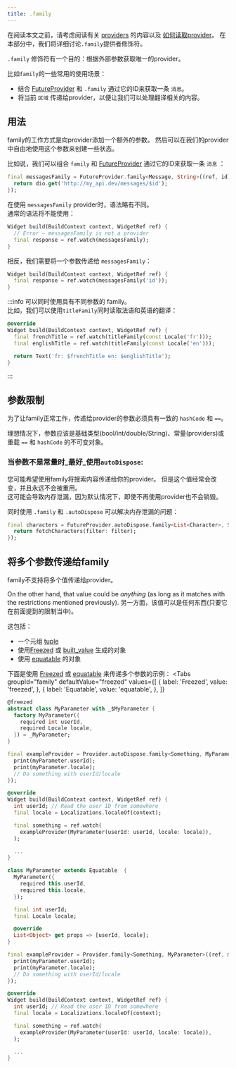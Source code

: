 ```yaml
---
title: .family
---
```



在阅读本文之前，请考虑阅读有关 [providers](/docs/concepts/providers) 的内容以及 [如何读取provider](/docs/concepts/reading)。
在本部分中，我们将详细讨论`.family`提供者修饰符。

`.family`  修饰符有一个目的：根据外部参数获取唯一的provider。

比如`family`的一些常用的使用场景：

- 结合 [FutureProvider] 和 `.family` 通过它的ID来获取一条 `消息`。
- 将当前 `区域` 传递给provider，以便让我们可以处理翻译相关的内容。

## 用法

family的工作方式是向provider添加一个额外的参数。
然后可以在我们的provider中自由地使用这个参数来创建一些状态。

比如说，我们可以组合 `family` 和 [FutureProvider] 通过它的ID来获取一条 `消息` ：

```dart
final messagesFamily = FutureProvider.family<Message, String>((ref, id) async {
  return dio.get('http://my_api.dev/messages/$id');
});
```

在使用 `messagesFamily` provider时，语法略有不同。  
通常的语法将不能使用：

```dart
Widget build(BuildContext context, WidgetRef ref) {
  // Error – messagesFamily is not a provider
  final response = ref.watch(messagesFamily);
}
```

相反，我们需要将一个参数传递给 `messagesFamily`：

```dart
Widget build(BuildContext context, WidgetRef ref) {
  final response = ref.watch(messagesFamily('id'));
}
```

:::info
可以同时使用具有不同参数的 family。  
比如，我们可以使用`titleFamily`同时读取法语和英语的翻译：

```dart
@override
Widget build(BuildContext context, WidgetRef ref) {
  final frenchTitle = ref.watch(titleFamily(const Locale('fr')));
  final englishTitle = ref.watch(titleFamily(const Locale('en')));

  return Text('fr: $frenchTitle en: $englishTitle');
}
```

:::

## 参数限制

为了让family正常工作，传递给provider的参数必须具有一致的 `hashCode` 和 `==`。


理想情况下，参数应该是基础类型(bool/int/double/String)、常量(providers)或重载 `==` 和 `hashCode` 的不可变对象。

### 当参数不是常量时_最好_使用`autoDispose`:

您可能希望使用family将搜索内容传递给你的provider。
但是这个值经常会改变，并且永远不会被重用。  
这可能会导致内存泄漏，因为默认情况下，即使不再使用provider也不会销毁。

同时使用 `.family` 和 `.autoDispose` 可以解决内存泄漏的问题：

```dart
final characters = FutureProvider.autoDispose.family<List<Character>, String>((ref, filter) async {
  return fetchCharacters(filter: filter);
});
```

## 将多个参数传递给family

family不支持将多个值传递给provider。

On the other hand, that value could be _anything_ (as long as it matches with
the restrictions mentioned previously).
另一方面，该值可以是任何东西(只要它在前面提到的限制当中)。

这包括：

- 一个元组 [tuple](http://pub.dev/packages/tuple)
- 使用[Freezed] 或 [built_value](https://pub.dev/packages/built_value) 生成的对象
- 使用 [equatable](https://pub.dev/packages/equatable) 的对象

下面是使用 [Freezed] 或 [equatable] 来传递多个参数的示例：
<Tabs
  groupId="family"
  defaultValue="freezed"
  values={[
    { label: 'Freezed', value: 'freezed', },
    { label: 'Equatable', value: 'equatable', },
  ]}
>

<TabItem value="freezed">

```dart
@freezed
abstract class MyParameter with _$MyParameter {
  factory MyParameter({
    required int userId,
    required Locale locale,
  }) = _MyParameter;
}

final exampleProvider = Provider.autoDispose.family<Something, MyParameter>((ref, myParameter) {
  print(myParameter.userId);
  print(myParameter.locale);
  // Do something with userId/locale
});

@override
Widget build(BuildContext context, WidgetRef ref) {
  int userId; // Read the user ID from somewhere
  final locale = Localizations.localeOf(context);

  final something = ref.watch(
    exampleProvider(MyParameter(userId: userId, locale: locale)),
  );

  ...
}
```

</TabItem>
<TabItem value="equatable">

```dart
class MyParameter extends Equatable  {
  MyParameter({
    required this.userId,
    required this.locale,
  });

  final int userId;
  final Locale locale;

  @override
  List<Object> get props => [userId, locale];
}

final exampleProvider = Provider.family<Something, MyParameter>((ref, myParameter) {
  print(myParameter.userId);
  print(myParameter.locale);
  // Do something with userId/locale
});

@override
Widget build(BuildContext context, WidgetRef ref) {
  int userId; // Read the user ID from somewhere
  final locale = Localizations.localeOf(context);

  final something = ref.watch(
    exampleProvider(MyParameter(userId: userId, locale: locale)),
  );

  ...
}
```

</TabItem>
</Tabs>

[freezed]: https://pub.dev/packages/freezed
[equatable]: https://pub.dev/packages/equatable
[futureprovider]: ../../providers/future_provider
